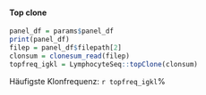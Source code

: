 #### Top clone

```r
panel_df = params$panel_df
print(panel_df)
filep = panel_df$filepath[2]
clonsum = clonesum_read(filep)
topfreq_igkl = LymphocyteSeq::topClone(clonsum)
```

Häufigste Klonfrequenz: `r topfreq_igkl`% 

